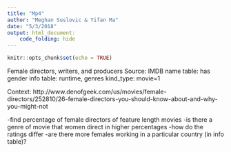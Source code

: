 ```yaml
---
title: "Mp4"
author: "Meghan Suslovic & Yifan Ma"
date: "5/3/2018"
output: html_document:
    code_folding: hide
---
```

```r
knitr::opts_chunk$set(echo = TRUE)
```

Female directors, writers, and producers
Source: IMDB
name table: has gender
info table: runtime, genres
kind_type: movie=1



Context:
http://www.denofgeek.com/us/movies/female-directors/252810/26-female-directors-you-should-know-about-and-why-you-might-not 


-find percentage of female directors of feature length movies 
-is there a genre of movie that women direct in higher percentages
-how do the ratings differ
-are there more females working in a particular country (in info table)?

